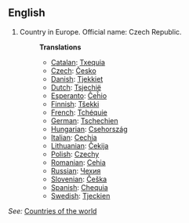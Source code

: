 ==English==

# Country in Europe. Official name: Czech Republic.
#:'''Translations'''
#:*[[Catalan]]: [[Txequia]] 
#:*[[Czech]]: [[Česko]] 
#:*[[Danish]]: [[Tjekkiet]] 
#:*[[Dutch]]: [[Tsjechië]]
#:*[[Esperanto]]: [[Ĉeĥio]]
#:*[[Finnish]]: [[Tšekki]]
#:*[[French]]: [[Tchéquie]]
#:*[[German]]: [[Tschechien]]
#:*[[Hungarian]]: [[Csehország]]
#:*[[Italian]]: [[Cechia]]
#:*[[Lithuanian]]: [[Čekija]]
#:*[[Polish]]: [[Czechy]]
#:*[[Romanian]]: [[Cehia]]
#:*[[Russian]]: [[Чехия]]
#:*[[Slovenian]]: [[Češka]]
#:*[[Spanish]]: [[Chequia]]
#:*[[Swedish]]: [[Tjeckien]]

''See:'' [[Countries of the world]]